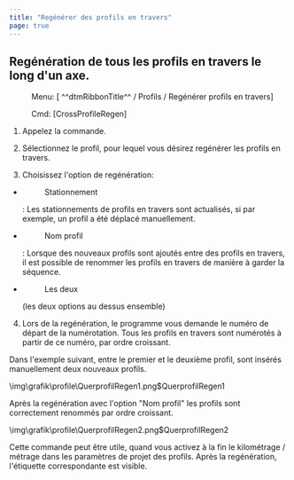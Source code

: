 ```yaml
---
title: "Regénérer des profils en travers"
page: true
---
```

## Reg&#233;n&#233;ration de tous les profils en travers le long d&#39;un axe.
 <Menu> Menu: [ ^^dtmRibbonTitle^^ / Profils / Regénérer profils en travers] </Menu> 
 <Menu> Cmd: [CrossProfileRegen] </Menu> 


1. Appelez la commande.

2. S&#233;lectionnez le profil, pour lequel vous d&#233;sirez reg&#233;n&#233;rer les profils en travers.

3. Choisissez l&#39;option de reg&#233;n&#233;ration:

- <Menu>Stationnement</Menu> : Les stationnements de profils en travers sont actualis&#233;s, si par exemple, un profil a &#233;t&#233; d&#233;plac&#233; manuellement.

- <Menu>Nom profil</Menu> : Lorsque des nouveaux profils sont ajout&#233;s entre des profils en travers, il est possible de renommer les profils en travers de mani&#232;re &#224; garder la s&#233;quence.

- <Menu>Les deux</Menu>  (les deux options au dessus ensemble)



4. Lors de la reg&#233;n&#233;ration, le programme vous demande le num&#233;ro de d&#233;part de la num&#233;rotation. Tous les profils en travers sont num&#233;rot&#233;s &#224; partir de ce num&#233;ro, par ordre croissant.




<Info>
Dans l&#39;exemple suivant, entre le premier et le deuxi&#232;me profil, sont ins&#233;r&#233;s manuellement deux nouveaux profils.


<Image>\img\grafik\profile\QuerprofilRegen1.png$QuerprofilRegen1</Image>

Apr&#232;s la reg&#233;n&#233;ration avec l&#39;option &quot;Nom profil&quot; les profils sont correctement renomm&#233;s par ordre croissant.


<Image>\img\grafik\profile\QuerprofilRegen2.png$QuerprofilRegen2</Image>
</Info>


<Success>
Cette commande peut &#234;tre utile, quand vous activez &#224; la fin le kilom&#233;trage / m&#233;trage dans les param&#232;tres de projet des profils. Apr&#232;s la reg&#233;n&#233;ration, l&#39;&#233;tiquette correspondante est visible.
</Success>
